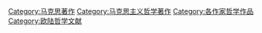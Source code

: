 [[Category:马克思著作|Category:马克思著作]]
[[Category:马克思主义哲学著作|Category:马克思主义哲学著作]]
[[Category:各作家哲学作品|Category:各作家哲学作品]]
[[Category:欧陆哲学文献|Category:欧陆哲学文献]]
